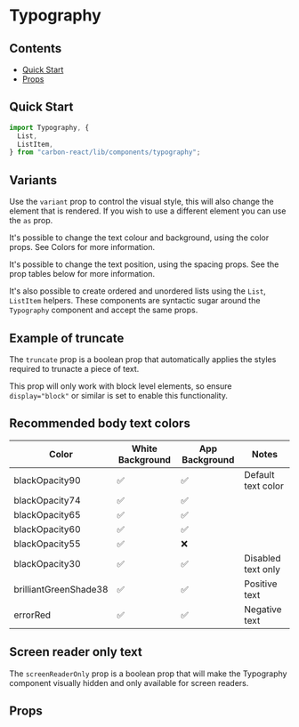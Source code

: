 


<Meta title="Typography" of={TypographyStories} />

# Typography

## Contents

- [Quick Start](#quick-start)
- [Props](#props)

## Quick Start

```javascript
import Typography, {
  List,
  ListItem,
} from "carbon-react/lib/components/typography";
```

## Variants

Use the `variant` prop to control the visual style, this will also change the element that is rendered. If you wish to
use a different element you can use the `as` prop.

It's possible to change the text colour and background, using the color props. See <LinkTo kind="Documentation/Colors" name="page" story="page">Colors</LinkTo> for more information.

It's possible to change the text position, using the spacing props. See the prop tables below for more information.

It's also possible to create ordered and unordered lists using the `List`, `ListItem` helpers. These components are syntactic sugar around the `Typography` component and accept the same props.

<Canvas name="variants" of={TypographyStories.VariantsStory} />

## Example of truncate

The `truncate` prop is a boolean prop that automatically applies the styles required to trunacte a piece of text.

This prop will only work with block level elements, so ensure `display="block"` or similar is set to enable this functionality.

<Canvas name="truncate" of={TypographyStories.TruncateStory} />

## Recommended body text colors

| Color                 | White Background | App Background | Notes              |
| --------------------- | ---------------- | -------------- | ------------------ |
| blackOpacity90        | ✅               | ✅             | Default text color |
| blackOpacity74        | ✅               | ✅             |                    |
| blackOpacity65        | ✅               | ✅             |                    |
| blackOpacity60        | ✅               | ✅             |                    |
| blackOpacity55        | ✅               | ❌             |                    |
| blackOpacity30        | ✅               | ✅             | Disabled text only |
| brilliantGreenShade38 | ✅               | ✅             | Positive text      |
| errorRed              | ✅               | ✅             | Negative text      |

## Screen reader only text

The `screenReaderOnly` prop is a boolean prop that will make the Typography component visually hidden and only available for screen readers.

<Canvas name="screenReaderOnly" of={TypographyStories.ScreenReaderOnlyStory} />

## Props

<ArgTypes of={TypographyStories} />
